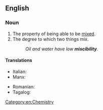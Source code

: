 ==English==

===Noun===
{{en-noun|~|miscibilities}}

# The property of being able to be [[mix]]ed.
# The degree to which two things mix.
#: ''Oil and water have low '''miscibility'''.''

====Translations====
{{trans-top|the property of being able to be mixed}}
* Italian: {{t+|it|miscibilità|f}}
* Manx: {{t|gv|so-vestaght|f}}
{{trans-mid}}
* Romanian: {{t+|ro|miscibilitate|f}}
* Tagalog: {{t|tl|kahalwinan}}
{{trans-bottom}}

[[Category:en:Chemistry]]